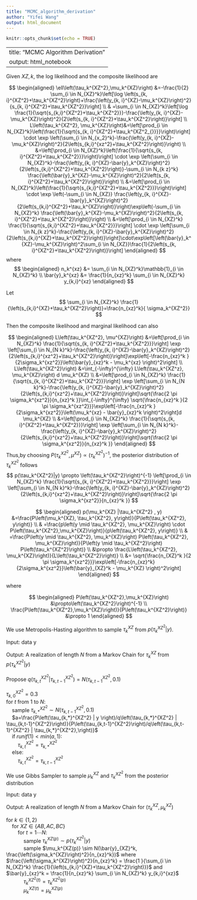 ```yaml
---
title: "MCMC_algorithm_derivation"
author: "Yifei Wang"
output: html_document
---
```


```r
knitr::opts_chunk$set(echo = TRUE)
```

---
title: "MCMC Algorithm Derivation"
output: html_notebook
---

Given $XZ, k$, the log likelihood and the composite likelihood are

$$
\begin{aligned}
\ell\left(\tau_k^{XZ^2},\mu_k^{XZ}\right) &=-\frac{1}{2} \sum_{i \in N_{XZ}^k}\left[\log \left(s_{k, i}^{XZ^2}+\tau_k^{XZ^2}\right)+\frac{\left(y_{k, i}^{XZ}-\mu_k^{XZ}\right)^2}{s_{k, i}^{XZ^2}+\tau_k^{XZ^2}}\right] \\
& =\sum_{i \in N_{XZ}^k}\left[\log \frac{1}{\sqrt{s_{k,i}^{XZ^2}+\tau_k^{XZ^2}}}-\frac{\left(y_{k, i}^{XZ}-\mu_k^{XZ}\right)^2}{2\left(s_{k, i}^{XZ^2}+\tau_k^{XZ^2}\right)}\right] \\
L\left(\tau_k^{XZ^2}, \mu_k^{XZ}\right)&=\left[\prod_{i \in N_{XZ}^k}\left(\frac{1}{\sqrt{s_{k, i}^{XZ^2}+\tau_k^{XZ^2_{}}}}\right)\right] \cdot \exp \left(\sum_{i \in N_{x_2}^k}-\frac{\left(y_{k, i}^{XZ}-\mu_k^{XZ}\right)^2}{2\left(s_{k,i}^{xz^2}+\tau_k^{XZ^2}\right)}\right) \\
&=\left[\prod_{i \in N_{XZ}^k}\left(\frac{1}{\sqrt{s_{k, i}^{XZ^2}+\tau_k^{XZ^2}}}\right)\right] \cdot \exp \left(\sum_{i \in N_{XZ}^k}-\frac{\left(y_{k, i}^{XZ}-\bar{y}_k^{XZ}\right)^2}{2\left(s_{k,i}^{XZ^2}+\tau_k^{XZ^2}\right)}-\sum_{i \in N_{k z}^k} \frac{\left(\bar{y}_k^{XZ}-\mu_k^{XZ}\right)^2}{2\left(s_{k, i}^{XZ^2}+\tau_k^{XZ^2}\right)}\right) \\
&=\left[\prod_{i \in N_{XZ}^k}\left(\frac{1}{\sqrt{s_{k,i}^{XZ^2}+\tau_k^{XZ^2}}}\right)\right] \cdot \exp \left(-\sum_{i \in N_{XZ}} \frac{\left(y_{k, i}^{XZ}-\bar{y}_k^{XZ}\right)^2}{2\left(s_{k,i}^{XZ^2}+\tau_k^{XZ}\right)}\right)\exp\left(-\sum_{i \in N_{XZ}^k} \frac{\left(\bar{y}_k^{XZ}-\mu_k^{XZ}\right)^2}{2\left(s_{k, i}^{XZ^2}+\tau_k^{XZ^2}\right)}\right) \\
&=\left[\prod_{i \in N_{XZ}^k} \frac{1}{\sqrt{s_{k,i}^{XZ^2}+\tau_k^{XZ^2}}}\right] \cdot \exp \left[\sum_{i \in N_{k z}^k}-\frac{\left(y_{k, i}^{XZ}-\bar{y}_k^{XZ}\right)^2}{2\left(s_{k,i}^{XZ}+\tau_k^{XZ^2}\right)}\right]\cdot\exp\left[\left(\bar{y}_k^{XZ}-\mu_k^{XZ}\right)^2\sum_{i \in N_{XZ}}\frac{1}{2\left(s_{k, i}^{XZ^2}+\tau_k^{XZ^2}\right)}\right]
\end{aligned}
$$
where 
$$
\begin{aligned}
n_k^{xz} &=  \sum_{i \in N_{XZ}^k}\mathbb{1}_{i \in N_{XZ}^k} \\
\bar{y}_k^{xz} &= \frac{1}{n_{xz}^k} \sum_{i \in N_{XZ}^k} y_{k,i}^{xz} 
\end{aligned}
$$

Let 
$$
\sum_{i \in N_{XZ}^k} \frac{1}{\left(s_{k,i}^{XZ}+\tau_k^{XZ^2}\right)}=\frac{n_{xz}^k}{ \sigma_k^{XZ^2}}
$$

Then the composite likelihood and marginal likelihood can also

$$
\begin{aligned}
L\left(\tau_k^{XZ^2}, \mu^{XZ}\right) &=\left[\prod_{i \in N_{XZ}^k} \frac{1}{\sqrt{s_{k, i}^{XZ^2}+\tau_k^{XZ^2}}}\right] \exp \left[\sum_{i \in N_{N k}^k}-\frac{\left(y_{k, i}^{XZ}-\bar{y}_k^{XZ}\right)^2}{2\left(s_{k,i}^{xz^2}+\tau_k^{XZ^2}\right)}\right]\exp\left[-\frac{n_{xz}^k }{2\sigma_k^{xz^2}}\left(\bar{y}_{xz}^k - \mu_k^{xz} \right)^2\right] \\
L\left(\tau_k^{XZ^2}\right) &=\int_{-\infty}^{\infty} L\left(\tau_k^{XZ^z}, \mu_k^{XZ}\right) d \mu_k^{XZ} \\
&=\left[\prod_{i \in N_{XZ}^k} \frac{1}{\sqrt{s_{k, i}^{XZ^2}+\tau_k^{XZ^2}}}\right] \exp \left[\sum_{i \in N_{N k}^k}-\frac{\left(y_{k, i}^{XZ}-\bar{y}_k^{XZ}\right)^2}{2\left(s_{k,i}^{xz^2}+\tau_k^{XZ^2}\right)}\right]\sqrt{\frac{2 \pi \sigma_k^{xz^2}}{n_{xz}^k }}\int_{-\infty}^{\infty} \sqrt{\frac{n_{xz}^k }{2 \pi \sigma_k^{xz^2}}}\exp\left[-\frac{n_{xz}^k }{2\sigma_k^{xz^2}}\left(\mu_k^{xz} - \bar{y}_{xz}^k \right)^2\right]d \mu_k^{XZ} \\
&=\left[\prod_{i \in N_{XZ}^k} \frac{1}{\sqrt{s_{k, i}^{XZ^2}+\tau_k^{XZ^2}}}\right] \exp \left[\sum_{i \in N_{N k}^k}-\frac{\left(y_{k, i}^{XZ}-\bar{y}_k^{XZ}\right)^2}{2\left(s_{k,i}^{xz^2}+\tau_k^{XZ^2}\right)}\right]\sqrt{\frac{2 \pi \sigma_k^{xz^2}}{n_{xz}^k }}
\end{aligned}
$$
Thus,by choosing $P\left(\tau_k^{XZ^2}, \mu^{XZ}\right) \propto \left(\tau_k^{XZ^2}\right)^{-1}$,  the posterior distribution of $\tau_k^{XZ^2}$ follows
$$
p(\tau_k^{XZ^2}|y) \propto \left(\tau_k^{XZ^2}\right)^{-1} \left[\prod_{i \in N_{XZ}^k} \frac{1}{\sqrt{s_{k, i}^{XZ^2}+\tau_k^{XZ^2}}}\right] \exp \left[\sum_{i \in N_{N k}^k}-\frac{\left(y_{k, i}^{XZ}-\bar{y}_k^{XZ}\right)^2}{2\left(s_{k,i}^{xz^2}+\tau_k^{XZ^2}\right)}\right]\sqrt{\frac{2 \pi \sigma_k^{xz^2}}{n_{xz}^k }}
$$

$$
\begin{aligned}
p(\mu_k^{XZ} |\tau_k^{XZ^2} , y) &=\frac{P\left(\mu_k^{XZ}, \tau_k^{XZ^2}, y\right)}{P\left(\tau_k^{XZ^2}, y\right)} \\
& =\frac{p\left(y \mid \tau_k^{XZ^2}, \mu_k^{XZ}\right) \cdot P\left(\tau_k^{XZ^2},\mu_k^{XZ}\right)}{p\left(\tau_k^{XZ^2}, y\right)} \\
& =\frac{P\left(y \mid \tau_k^{XZ^2}, \mu_k^{XZ}\right) P\left(\tau_k^{XZ^2}, \mu_k^{XZ}\right)}{P\left(y \mid \tau_k^{XZ^2}\right) P\left(\tau_k^{XZ^2}\right)} \\
&\propto \frac{L\left(\tau_k^{XZ^2}, \mu_k^{XZ}\right)}{L\left(\tau_k^{XZ^2}\right)} \\
&= \sqrt{\frac{n_{XZ}^k }{2 \pi \sigma_k^{xz^2}}}\exp\left[-\frac{n_{xz}^k}{2\sigma_k^{xz^2}}\left(\bar{y}_{XZ}^k - \mu_k^{XZ} \right)^2\right] 
\end{aligned}
$$

where 

$$
\begin{aligned}
P\left(\tau_k^{XZ^2},\mu_k^{XZ}\right) &\propto\left(\tau_k^{XZ^2}\right)^{-1} \\
\frac{P\left(\tau_k^{XZ^2},\mu_k^{XZ}\right)}{P\left(\tau_k^{XZ^2}\right)} &\propto 1
\end{aligned}
$$


We use Metropolis-Hasting algorithm to sample $\tau_k^{XZ}$ from $p(\tau_k^{XZ^2}|y)$.

Input: data y

Output: A realization of length $N$ from a Markov Chain for $\tau_k^{XZ}$ from $p(\tau_k^{XZ^2}|y)$

Propose $q\left(\tau_{k,t}^{XZ^2} | \tau_{k,t-1}^{XZ^2} \right) = N(\tau_{k,t-1}^{XZ^2}, 0.1)$

| $\tau_{k,0}^{XZ^2} = 0.3$
| for $t$ from $1$ to $N$:
|     sample $\tau_{k,*}^{XZ^2} \sim N(\tau_{k,t-1}^{XZ^2}, 0.1)$
|     $a=\frac{P\left(\tau_{k,*}^{XZ^2} | y \right)/q\left(\tau_{k,*}^{XZ^2} | \tau_{k,t-1}^{XZ^2}\right)}{P\left(\tau_{k,t-1}^{XZ^2}\right)/q\left(\tau_{k,t-1}^{XZ^2} | \tau_{k,*}^{XZ^2},\right)}$
|     if $runif(1) < min(a,1)$:
|         $\tau_{k,t}^{XZ^2} = \tau_{k,*}^{XZ^2}$
|     else:
|         $\tau_{k,t}^{XZ^2} = \tau_{k,t-1}^{XZ^2}$

We use Gibbs Sampler to sample $\mu_k^{XZ}$ and $\tau_k^{XZ^2}$ from the posterior distribution

Input: data y

Output: A realization of length $N$ from a Markov Chain for $\left(\tau_k^{XZ}, \mu_k^{XZ}\right)$ 

| for $k \in \{1,2\}$
|     for $XZ \in \{AB, AC, BC\}$
|         for $t = 1 \cdots N$:
|             sample $\tau_k^{XZ(p)} \sim  p(\tau_k^{XZ^2}|y)$
|             sample $\mu_k^{XZ(p)} \sim N(\bar{y}_{XZ}^k, \frac{\left(\sigma_k^{XZ}\right)^2}{n_{xz}^k})$ where $\frac{\left(\sigma_k^{XZ}\right)^2}{n_{xz}^k} = \frac{1 }{\sum_{i \in N_{XZ}^k} \frac{1}{\left(s_{k,i}^{XZ}+\tau_k^{XZ^2}\right)}}$ and $\bar{y}_{xz}^k = \frac{1}{n_{xz}^k} \sum_{i \in N_{XZ}^k} y_{k,i}^{xz}$
|             $\tau_k^{XZ^2(t)} = \tau_k^{XZ^2(p)}$
|             $\mu_k^{XZ(t)} = \mu_k^{XZ(p)}$

















